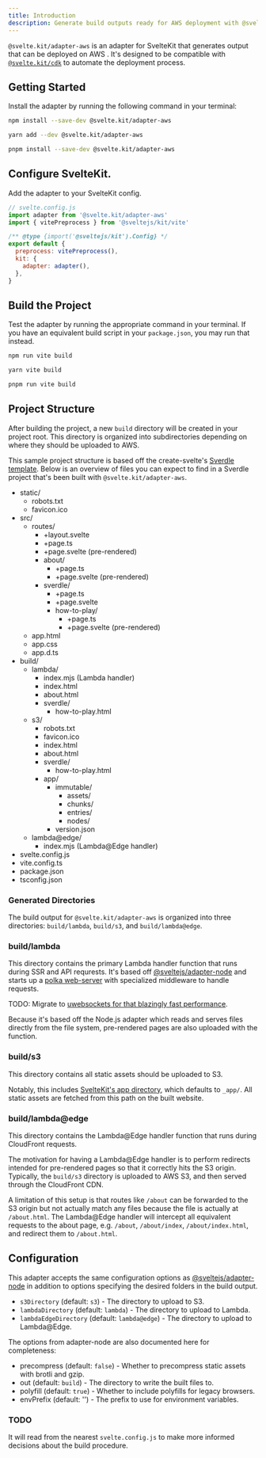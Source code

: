 ```yaml
---
title: Introduction
description: Generate build outputs ready for AWS deployment with @svelte.kit/adapter-aws.
---
```



`@svelte.kit/adapter-aws` is an adapter for SvelteKit that generates output that can be deployed on AWS .
It's designed to be compatible with [`@svelte.kit/cdk`](/packages/cdk) to automate the deployment process.


## Getting Started

Install the adapter by running the following command in your terminal:

<Tabs>
<TabItem label="npm">

```sh
npm install --save-dev @svelte.kit/adapter-aws
```

</TabItem>
<TabItem label="yarn">

```sh
yarn add --dev @svelte.kit/adapter-aws
```

</TabItem>
<TabItem label="pnpm">

```sh
pnpm install --save-dev @svelte.kit/adapter-aws
```

</TabItem>
</Tabs>

## Configure SvelteKit.

Add the adapter to your SvelteKit config.

```js
// svelte.config.js
import adapter from '@svelte.kit/adapter-aws'
import { vitePreprocess } from '@sveltejs/kit/vite'

/** @type {import('@sveltejs/kit').Config} */
export default {
  preprocess: vitePreprocess(),
  kit: {
    adapter: adapter(),
  },
}
```

## Build the Project

Test the adapter by running the appropriate command in your terminal.
If you have an equivalent build script in your `package.json`, you may run that instead.

<Tabs>
<TabItem label="npm">

```sh
npm run vite build
```

</TabItem>
<TabItem label="yarn">

```sh
yarn vite build
```

</TabItem>
<TabItem label="pnpm">

```sh
pnpm run vite build
```

</TabItem>
</Tabs>


## Project Structure

After building the project, a new `build` directory will be created in your project root.
This directory is organized into subdirectories depending on where they should be uploaded to AWS.

This sample project structure is based off the create-svelte's [Sverdle template](https://github.com/sveltejs/kit/tree/master/packages/create-svelte/templates/default).
Below is an overview of files you can expect to find in a Sverdle project that's been built with `@svelte.kit/adapter-aws`.

<FileTree>

- static/
  - robots.txt
  - favicon.ico
- src/
  - routes/
    - +layout.svelte
    - +page.ts
    - +page.svelte (pre-rendered)
    - about/
      - +page.ts
      - +page.svelte (pre-rendered)
    - sverdle/
      - +page.ts
      - +page.svelte
      - how-to-play/
        - +page.ts
        - +page.svelte (pre-rendered)
  - app.html
  - app.css
  - app.d.ts
- build/
  - lambda/
    - index.mjs (Lambda handler)
    - index.html
    - about.html
    - sverdle/
      - how-to-play.html
  - s3/
    - robots.txt
    - favicon.ico
    - index.html
    - about.html
    - sverdle/
      - how-to-play.html
    - app/
      - immutable/
        - assets/
        - chunks/
        - entries/
        - nodes/
      - version.json
  - lambda@edge/
    - index.mjs (Lambda@Edge handler)
- svelte.config.js
- vite.config.ts
- package.json
- tsconfig.json

</FileTree>

### Generated Directories
The build output for `@svelte.kit/adapter-aws` is organized into three directories:
`build/lambda`, `build/s3`, and `build/lambda@edge`.

### build/lambda
This directory contains the primary Lambda handler function that runs during SSR and API requrests.
It's based off [@sveltejs/adapter-node](https://kit.svelte.dev/docs/adapter-node)
and starts up a [polka web-server](https://github.com/lukeed/polka) with specialized middleware to handle requests.

TODO:
Migrate to [uwebsockets for that blazingly fast performance](https://github.com/uNetworking/uWebSockets.js).

Because it's based off the Node.js adapter which reads and serves files directly from
the file system, pre-rendered pages are also uploaded with the function.


### build/s3
This directory contains all static assets should be uploaded to S3.

Notably, this includes [SvelteKit's app directory](https://kit.svelte.dev/docs/configuration#appdir),
which defaults to `_app/`. All static assets are fetched from this path on the built website.

### build/lambda@edge
This directory contains the Lambda@Edge handler function that runs during CloudFront requests.

The motivation for having a Lambda@Edge handler is to perform redirects intended for pre-rendered
pages so that it correctly hits the S3 origin. Typically, the `build/s3` directory is
uploaded to AWS S3, and then served through the CloudFront CDN.

A limitation of this setup is that routes like `/about` can be forwarded to the S3 origin
but not actually match any files because the file is actually at `/about.html`.
The Lambda@Edge handler will intercept all equivalent requests to the about page, e.g.
`/about`, `/about/index`, `/about/index.html`, and redirect them to `/about.html`.


## Configuration
This adapter accepts the same configuration options as
[@sveltejs/adapter-node](https://kit.svelte.dev/docs/adapter-node)
in addition to options specifying the desired folders in the build output.

- `s3Directory` (default: `s3`) - The directory to upload to S3.
- `lambdaDirectory` (default: `lambda`) - The directory to upload to Lambda.
- `lambdaEdgeDirectory` (default: `lambda@edge`) - The directory to upload to Lambda@Edge.

The options from adapter-node are also documented here for completeness:
- precompress (default: `false`) - Whether to precompress static assets with brotli and gzip.
- out (default: `build`) - The directory to write the built files to.
- polyfill (default: `true`) - Whether to include polyfills for legacy browsers.
- envPrefix (default: '') - The prefix to use for environment variables.

### TODO
It will read from the nearest `svelte.config.js` to make more informed decisions about the build procedure.
